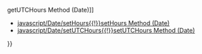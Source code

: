 {{Page_Title}}
{{Flags}}
{{Summary_Section|Gets the hours in a date, using local time.

}}
{{JS_Syntax|Formats={{JS_Syntax_Format
|Format= dateObj.getHours() }}
|Values={{JS_Syntax_Parameter
|Name=
|Required=
|Description=The required dateObj reference is a Date object.}}
}}
{{JS_Return_Value
|Description=An integer between 0 and 23, indicating the number of hours since midnight. Zero is returned if the time is before 1:00:00 am. If a '''Date''' object was created without specifying the time, by default the hour is 0.}}
{{Remarks_Section
|Remarks=To get the hours value using Universal Coordinated Time (UTC), use the '''getUTCHours''' method.
}}
{{Examples_Section
|Not_required=No
|Examples={{Single_Example
|Language=JavaScript
|Description=The following example shows how to use the '''getHours''' method.

|Code= var date = new Date("1/1/2001");
 document.write(date.getHours());
 document.write("&lt;br/&gt;");
 
 date.setTime(50000000);
 document.write(date.getHours());
 
 // Output:
 // 0 
 // 5
}}}}
{{See_Also_Section
|Manual_links=* [[javascript/Date/getUTCHours{{!}}getUTCHours Method (Date)]]
* [[javascript/Date/setHours{{!}}setHours Method (Date)]]
* [[javascript/Date/setUTCHours{{!}}setUTCHours Method (Date)]]
}}
{{Topics | JS Basic}}

{{External_Attribution
|Is_CC-BY-SA=No
|Sources=MSDN
|MDN_link=
|MSDN_link=http://msdn.microsoft.com/en-us/library/ie/815z9tc9(v=vs.94).aspx
|HTML5Rocks_link=
}}
